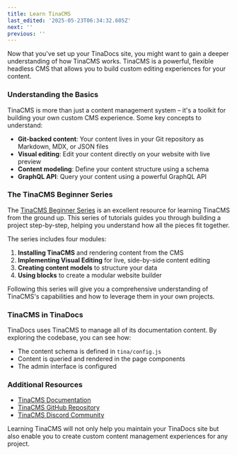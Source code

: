 ```yaml
---
title: Learn TinaCMS
last_edited: '2025-05-23T06:34:32.605Z'
next: ''
previous: ''
---
```


Now that you've set up your TinaDocs site, you might want to gain a deeper understanding of how TinaCMS works. TinaCMS is a powerful, flexible headless CMS that allows you to build custom editing experiences for your content.

### Understanding the Basics

TinaCMS is more than just a content management system – it's a toolkit for building your own custom CMS experience. Some key concepts to understand:

* **Git-backed content**: Your content lives in your Git repository as Markdown, MDX, or JSON files
* **Visual editing**: Edit your content directly on your website with live preview
* **Content modeling**: Define your content structure using a schema
* **GraphQL API**: Query your content using a powerful GraphQL API

### The TinaCMS Beginner Series

The [TinaCMS Beginner Series](https://tina.io/docs/beginner-tutorials/tutorial-overview) is an excellent resource for learning TinaCMS from the ground up. This series of tutorials guides you through building a project step-by-step, helping you understand how all the pieces fit together.

The series includes four modules:

1. **Installing TinaCMS** and rendering content from the CMS
2. **Implementing Visual Editing** for live, side-by-side content editing
3. **Creating content models** to structure your data
4. **Using blocks** to create a modular website builder

Following this series will give you a comprehensive understanding of TinaCMS's capabilities and how to leverage them in your own projects.

### TinaCMS in TinaDocs

TinaDocs uses TinaCMS to manage all of its documentation content. By exploring the codebase, you can see how:

* The content schema is defined in `tina/config.js`
* Content is queried and rendered in the page components
* The admin interface is configured

### Additional Resources

* [TinaCMS Documentation](https://tina.io/docs/)
* [TinaCMS GitHub Repository](https://github.com/tinacms/tinacms)
* [TinaCMS Discord Community](https://discord.com/invite/zumN63Ybpf)

Learning TinaCMS will not only help you maintain your TinaDocs site but also enable you to create custom content management experiences for any project.
